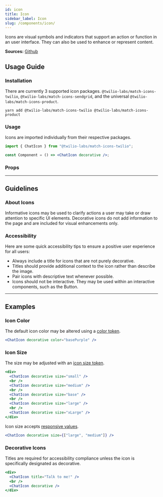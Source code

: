 ```yaml
---
id: icon
title: Icon
sidebar_label: Icon
slug: /components/icon/
---
```



Icons are visual symbols and indicators that support an action or function in an user interface. They can also be used to enhance or represent content.

**Sources:** [Github](https://github.com/twilio-labs/match/blob/main/packages/match-icons)

## Usage Guide

### Installation

There are currently 3 supported icon packages. `@twilio-labs/match-icons-twilio`, `@twilio-labs/match-icons-sendgrid`, and the universal `@twilio-labs/match-icons-product`.

```shell
yarn add @twilio-labs/match-icons-twilio @twilio-labs/match-icons-product
```

### Usage

Icons are imported individually from their respective packages.

```jsx
import { ChatIcon } from "@twilio-labs/match-icons-twilio";

const Component = () => <ChatIcon decorative />;
```

### Props

<Props of="Icon" />

---

## Guidelines

### About Icons

Informative icons may be used to clarify actions a user may take or draw attention to specific UI elements. Decorative icons do not add information to the page and are included for visual enhancements only.

### Accessibility

Here are some quick accessibility tips to ensure a positive user experience for all users:

- Always include a title for icons that are not purely decorative.
- Titles should provide additional context to the icon rather than describe the image.
- Pair icons with descriptive text whenever possible.
- Icons should not be interactive. They may be used within an interactive components, such as the Button.

---

## Examples

### Icon Color

The default icon color may be altered using a [color token](../design-tokens/tokens.mdx#colors).

```jsx live
<ChatIcon decorative color="basePurple" />
```

### Icon Size

The size may be adjusted with an [icon size token](../design-tokens/tokens.mdx#icon-sizes).

```jsx live
<div>
  <ChatIcon decorative size="small" />
  <br />
  <ChatIcon decorative size="medium" />
  <br />
  <ChatIcon decorative size="base" />
  <br />
  <ChatIcon decorative size="large" />
  <br />
  <ChatIcon decorative size="xLarge" />
</div>
```

Icon size accepts [responsive values](https://styled-system.com/responsive-styles#responsive-styles).

```jsx live
<ChatIcon decorative size={["large", "medium"]} />
```

### Decorative Icons

Titles are required for accessibility compliance unless the icon is specifically designated as decorative.

```jsx live
<div>
  <ChatIcon title="Talk to me!" />
  <br />
  <ChatIcon decorative />
</div>
```
